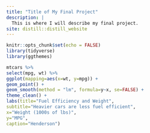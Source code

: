 ```yaml
---
title: "Title of My Final Project"
description: |
  This is where I will describe my final project.
site: distill::distill_website
---
```


```r
knitr::opts_chunk$set(echo = FALSE)
library(tidyverse)
library(ggthemes)
```

```r
mtcars %>% 
select(mpg, wt) %>%  
ggplot(mapping=aes(x=wt, y=mpg)) +
geom_point() + 
geom_smooth(method = "lm", formula=y~x, se=FALSE) +
theme_clean() + 
labs(title="Fuel Efficiency and Weight", 
subtitle="Heavier cars are less fuel efficient", 
x="Weight (1000s of lbs)", 
y="MPG",
caption="Henderson")
```

